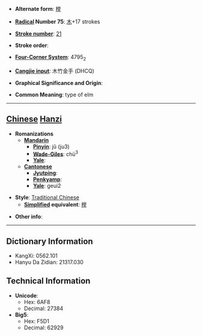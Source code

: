 * '''Alternate form''': [[榉]]

* '''[[Wiktionary:Chinese radical index| Radical]] Number 75''': [[Wiktionary:Chinese radical index 木|木]]+17 strokes

* '''[[Wiktionary:Chinese total strokes index|Stroke number]]''': [[Wiktionary:Chinese total strokes index 21|21]]

* '''Stroke order''': 

* '''[[Wiktionary:Chinese four corner index|Four-Corner System]]''': 4795<sub>2</sub>

* '''[[Wiktionary:Chinese Cangjie index|Cangjie input]]''': 木竹金手 (DHCQ)

* '''Graphical Significance and Origin''': 

* '''Common Meaning''': type of elm

----

== [[Chinese]] [[Hanzi]] ==

* '''Romanizations'''
** '''[[Mandarin]]'''
*** '''[[Pinyin]]''': jǔ (ju3)
*** '''[[Wade-Giles]]''': chü<sup>3</sup>
*** '''[[Yale]]''': 
** '''[[Cantonese]]'''
*** '''[[Jyutping]]''':
*** '''[[Penkyamp]]''': 
*** '''[[Yale]]''': geui2

* '''Style''': [[Traditional Chinese]] 
** '''[[Simplified Chinese|Simplified]] equivalent''': [[榉]]

* '''Other info''': 

----

== Dictionary Information ==

* KangXi: 0562.101
* Hanyu Da Zidian: 21317.030

== Technical Information ==

* '''Unicode''':
** Hex: 6AF8
** Decimal: 27384
* '''Big5''':
** Hex: F5D1
** Decimal: 62929